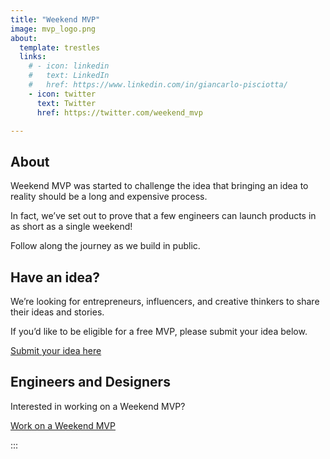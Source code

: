 ```yaml
---
title: "Weekend MVP"
image: mvp_logo.png
about:
  template: trestles
  links:
    # - icon: linkedin
    #   text: LinkedIn
    #   href: https://www.linkedin.com/in/giancarlo-pisciotta/
    - icon: twitter
      text: Twitter
      href: https://twitter.com/weekend_mvp

---
```


## About

Weekend MVP was started to challenge the idea that bringing an idea to reality should be a long and expensive process.

In fact, we've set out to prove that a few engineers can launch products in as short as a single weekend!

Follow along the journey as we build in public.

## Have an idea?

We're looking for entrepreneurs, influencers, and creative thinkers to share their ideas and stories.

If you'd like to be eligible for a free MVP, please submit your idea below.

[Submit your idea here](https://airtable.com/)

## Engineers and Designers

Interested in working on a Weekend MVP?

[Work on a Weekend MVP](https://airtable.com/)

:::

